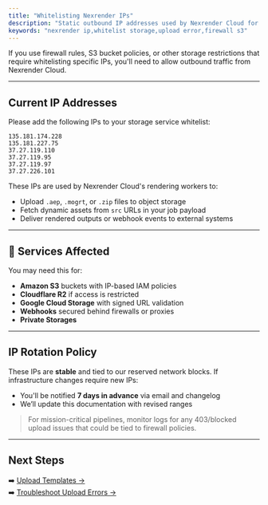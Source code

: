 ```yaml
---
title: "Whitelisting Nexrender IPs"
description: "Static outbound IP addresses used by Nexrender Cloud for uploads and downloads."
keywords: "nexrender ip,whitelist storage,upload error,firewall s3"
---
```


If you use firewall rules, S3 bucket policies, or other storage restrictions that require whitelisting specific IPs, you'll need to allow outbound traffic from Nexrender Cloud.

---

## Current IP Addresses

Please add the following IPs to your storage service whitelist:

```
135.181.174.228
135.181.227.75
37.27.119.110
37.27.119.95
37.27.119.97
37.27.226.101
```

These IPs are used by Nexrender Cloud's rendering workers to:

- Upload `.aep`, `.mogrt`, or `.zip` files to object storage
- Fetch dynamic assets from `src` URLs in your job payload
- Deliver rendered outputs or webhook events to external systems

---

## 🔐 Services Affected

You may need this for:

- **Amazon S3** buckets with IP-based IAM policies
- **Cloudflare R2** if access is restricted
- **Google Cloud Storage** with signed URL validation
- **Webhooks** secured behind firewalls or proxies
- **Private Storages**

---

## IP Rotation Policy

These IPs are **stable** and tied to our reserved network blocks. If infrastructure changes require new IPs:

- You'll be notified **7 days in advance** via email and changelog
- We’ll update this documentation with revised ranges

> For mission-critical pipelines, monitor logs for any 403/blocked upload issues that could be tied to firewall policies.

---

## Next Steps

➡️ [Upload Templates →](../templates/creating)\
➡️ [Troubleshoot Upload Errors →](../troubleshooting/errors)